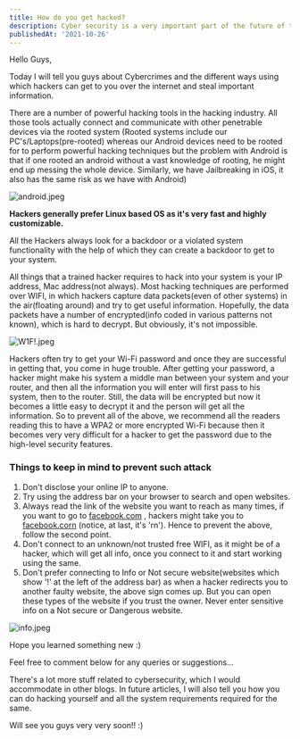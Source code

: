 ```yaml
---
title: How do you get hacked?
description: Cyber security is a very important part of the future of the world. It is the future of the internet, the future of the world, and the future of the human.
publishedAt: '2021-10-26'
---
```


Hello Guys,

Today I will tell you guys about Cybercrimes and the different ways using which hackers can get to you over the internet and steal important information.

There are a number of powerful hacking tools in the hacking industry. All those tools actually connect and communicate with other penetrable devices via the rooted system (Rooted systems include our PC's/Laptops(pre-rooted) whereas our Android devices need to be rooted for to perform powerful hacking techniques but the problem with Android is that if one rooted an android without a vast knowledge of rooting, he might end up messing the whole device. Similarly, we have Jailbreaking in iOS, it also has the same risk as we have with Android)

![android.jpeg](https://cdn.hashnode.com/res/hashnode/image/upload/v1634894958696/TDDNkik_w.jpeg)

**Hackers generally prefer Linux based OS as it's very fast and highly customizable.**

All the Hackers always look for a backdoor or a violated system functionality with the help of which they can create a backdoor to get to your system.

All things that a trained hacker requires to hack into your system is your IP address, Mac address(not always). Most hacking techniques are performed over WIFI, in which hackers capture data packets(even of other systems) in the air(floating around) and try to get useful information. Hopefully, the data packets have a number of encrypted(info coded in various patterns not known), which is hard to decrypt. But obviously, it's not impossible.

![W1F!.jpeg](https://cdn.hashnode.com/res/hashnode/image/upload/v1634895004487/__ZbRcp01.jpeg)

Hackers often try to get your Wi-Fi password and once they are successful in getting that, you come in huge trouble. After getting your password, a hacker might make his system a middle man between your system and your router, and then all the information you will enter will first pass to his system, then to the router. Still, the data will be encrypted but now it becomes a little easy to decrypt it and the person will get all the information. So to prevent all of the above, we recommend all the readers reading this to have a WPA2 or more encrypted Wi-Fi because then it becomes very very difficult for a hacker to get the password due to the high-level security features.

### Things to keep in mind to prevent such attack

1. Don't disclose your online IP to anyone.
2. Try using the address bar on your browser to search and open websites.
3. Always read the link of the website you want to reach as many times, if you want to go to  [facebook.com](https://facebook.com) , hackers might take you to  [facebook.corn](https://facebook.corn)  (notice, at last, it's 'rn'). Hence to prevent the above, follow the second point.
4. Don't connect to an unknown/not trusted free WIFI, as it might be of a hacker, which will get all info, once you connect to it and start working using the same.
5. Don't prefer connecting to Info or Not secure website(websites which show '!' at the left of the address bar) as when a hacker redirects you to another faulty website, the above sign comes up. But you can open these types of the website if you trust the owner. Never enter sensitive info on a Not secure or Dangerous website.

![info.jpeg](https://cdn.hashnode.com/res/hashnode/image/upload/v1634895440742/znFu_y3G-.jpeg)

Hope you learned something new :)

Feel free to comment below for any queries or suggestions...

There's a lot more stuff related to cybersecurity, which I would accommodate in other blogs. In future articles, I will also tell you how you can do hacking yourself and all the system requirements required for the same.

Will see you guys very very soon!! :)